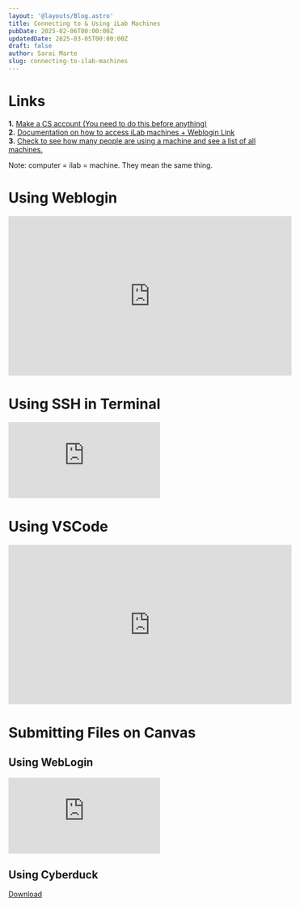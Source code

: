 ```yaml
---
layout: '@layouts/Blog.astro'
title: Connecting to & Using iLab Machines
pubDate: 2025-02-06T00:00:00Z 
updatedDate: 2025-03-05T00:00:00Z
draft: false
author: Sarai Marte
slug: connecting-to-ilab-machines
---
```



# Links 

**1.** <a href = "https://services.cs.rutgers.edu/accounts/">Make a CS account (You need to do this before anything) </a>    
**2.** <a href = "https://resources.cs.rutgers.edu/docs/using-cs-weblogin-to-access-ilab-machines/">Documentation on how to access iLab machines + Weblogin Link</a>  
**3.** <a href = "https://report.cs.rutgers.edu/nagiosnotes/iLab-machines.html">Check to see how many people are using a machine and see a list of all machines.</a>  

Note: computer = ilab = machine. They mean the same thing. 

# Using Weblogin 

<iframe width="560" height="315" src="https://www.youtube.com/embed/QpkQ71KG6nM?si=XMmYDH3VTfHOSzTI&amp;start=235" title="YouTube video player" frameborder="0" allow="accelerometer; autoplay; clipboard-write; encrypted-media; gyroscope; picture-in-picture; web-share" referrerpolicy="strict-origin-when-cross-origin" allowfullscreen></iframe>

# Using SSH in Terminal

<iframe src="https://www.youtube.com/embed/QpkQ71KG6nM?si=ChDg5Lvfi8_a6BtL&amp;start=553" title="YouTube video player" frameborder="0" allow="accelerometer; autoplay; clipboard-write; encrypted-media; gyroscope; picture-in-picture; web-share" referrerpolicy="strict-origin-when-cross-origin" allowfullscreen></iframe>

# Using VSCode

<iframe width="560" height="315" src="https://www.youtube.com/embed/QpkQ71KG6nM?si=dGSYR0ZUeSqnDXA0&amp;start=818" title="YouTube video player" frameborder="0" allow="accelerometer; autoplay; clipboard-write; encrypted-media; gyroscope; picture-in-picture; web-share" referrerpolicy="strict-origin-when-cross-origin" allowfullscreen></iframe>

# Submitting Files on Canvas 

## Using WebLogin 

<iframe src="https://www.youtube.com/embed/6nMVD0fJ054?si=Z7VFhWjjzxdQ4KOB&amp;start=5" title="YouTube video player" frameborder="0" allow="accelerometer; autoplay; clipboard-write; encrypted-media; gyroscope; picture-in-picture; web-share" referrerpolicy="strict-origin-when-cross-origin" allowfullscreen></iframe>

## Using Cyberduck

<a href = "https://cyberduck.io/download/">Download</a>
